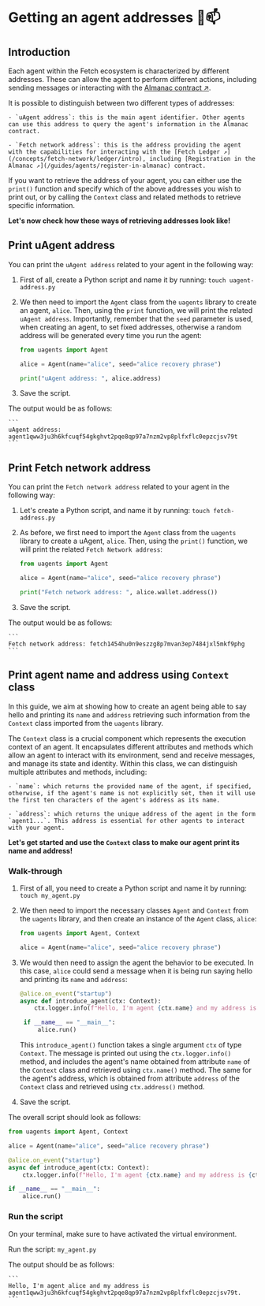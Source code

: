 # Getting an agent addresses 🤖📫

## Introduction

Each agent within the Fetch ecosystem is characterized by different addresses. These can allow the agent to perform different actions, including sending messages or interacting with the [Almanac contract ↗️](/references/contracts/uagents-almanac/almanac-overview).

It is possible to distinguish between two different types of addresses:

    - `uAgent address`: this is the main agent identifier. Other agents can use this address to query the agent's information in the Almanac contract.

    - `Fetch network address`: this is the address providing the agent with the capabilities for interacting with the [Fetch Ledger ↗️](/concepts/fetch-network/ledger/intro), including [Registration in the Almanac ↗️](/guides/agents/register-in-almanac) contract.

If you want to retrieve the address of your agent, you can either use the `print()` function and specify which of the above addresses you wish to print out, or by calling the `Context` class and related methods to retrieve specific information.

**Let's now check how these ways of retrieving addresses look like!**

## Print uAgent address

You can print the `uAgent address` related to your agent in the following way:

1. First of all, create a Python script and name it by running: `touch uagent-address.py`

2. We then need to import the `Agent` class from the `uagents` library to create an agent, `alice`. Then, using the `print` function, we will print the related `uAgent address`. Importantly, remember that the `seed` parameter is used, when creating an agent, to set fixed addresses, otherwise a random address will be generated every time you run the agent:

   ```py copy filename="uagent-address.py"
   from uagents import Agent

   alice = Agent(name="alice", seed="alice recovery phrase")

   print("uAgent address: ", alice.address)
   ```

3. Save the script.

The output would be as follows:

    ```
    uAgent address: agent1qww3ju3h6kfcuqf54gkghvt2pqe8qp97a7nzm2vp8plfxflc0epzcjsv79t
    ```

## Print Fetch network address

You can print the `Fetch network address` related to your agent in the following way:

1. Let's create a Python script, and name it by running: `touch fetch-address.py`

2. As before, we first need to import the `Agent` class from the `uagents` library to create a uAgent, `alice`. Then, using the `print()` function, we will print the related `Fetch Network address`:

   ```py copy filename="fetch-address.py"
   from uagents import Agent

   alice = Agent(name="alice", seed="alice recovery phrase")

   print("Fetch network address: ", alice.wallet.address())
   ```

3. Save the script.

The output would be as follows:

    ```
    Fetch network address: fetch1454hu0n9eszzg8p7mvan3ep7484jxl5mkf9phg
    ```

## Print agent name and address using `Context` class

In this guide, we aim at showing how to create an agent being able to say hello and printing its `name` and `address` retrieving such information from the `Context` class imported from the `uagents` library.

The `Context` class is a crucial component which represents the execution context of an agent. It encapsulates different attributes and methods which allow an agent to interact with its environment, send and receive messages, and manage its state and identity. Within this class, we can distinguish multiple attributes and methods, including:

    - `name`: which returns the provided name of the agent, if specified, otherwise, if the agent's name is not explicitly set, then it will use the first ten characters of the agent's address as its name.

    - `address`: which returns the unique address of the agent in the form `agent1...`. This address is essential for other agents to interact with your agent.

**Let's get started and use the `Context` class to make our agent print its name and address!**

### Walk-through

1. First of all, you need to create a Python script and name it by running: `touch my_agent.py`

2. We then need to import the necessary classes `Agent` and `Context` from the `uagents` library, and then create an instance of the `Agent` class, `alice`:

   ```py copy
   from uagents import Agent, Context

   alice = Agent(name="alice", seed="alice recovery phrase")
   ```

3. We would then need to assign the agent the behavior to be executed. In this case, `alice` could send a message when it is being run saying hello and printing its `name` and `address`:

   ```py copy
   @alice.on_event("startup")
   async def introduce_agent(ctx: Context):
       ctx.logger.info(f"Hello, I'm agent {ctx.name} and my address is {ctx.address}.")

    if __name__ == "__main__":
        alice.run()
   ```

   This `introduce_agent()` function takes a single argument `ctx` of type `Context`. The message is printed out using the `ctx.logger.info()` method, and includes the agent's name obtained from attribute `name` of the `Context` class and retrieved using `ctx.name()` method. The same for the agent's address, which is obtained from attribute `address` of the `Context` class and retrieved using `ctx.address()` method.

4. Save the script.

The overall script should look as follows:

```py copy filename="my_agent.py"
from uagents import Agent, Context

alice = Agent(name="alice", seed="alice recovery phrase")

@alice.on_event("startup")
async def introduce_agent(ctx: Context):
    ctx.logger.info(f"Hello, I'm agent {ctx.name} and my address is {ctx.address}.")

if __name__ == "__main__":
    alice.run()
```

### Run the script

On your terminal, make sure to have activated the virtual environment.

Run the script: `my_agent.py`

The output should be as follows:

    ```
    Hello, I'm agent alice and my address is agent1qww3ju3h6kfcuqf54gkghvt2pqe8qp97a7nzm2vp8plfxflc0epzcjsv79t.
    ```
